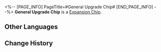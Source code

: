 <%-- [PAGE_INFO]
PageTitle=#General Upgrade Chip#
[END_PAGE_INFO] --%>
{{Item Infobox
|id          = 250233
|image       = Item General Upgrade Chip.png{{subst:void|<!--$UPLOAD:<<SpriteOutput/Quest/AetherDivide/AssembleSkill/Figures/IconAetherDivideAssembleSkill01.png>-<Item General Upgrade Chip.png>-<Item Icons>>-->}}
|type        = Expansion Chip
|invCategory = 
|rarity      = 3
|effect      = 
|description = Increases ATK and Max HP.
}}
{{Description|A game item in Aetherium Wars. Aether Spirits will gain a special enhanced ability after equipping it.}}
'''General Upgrade Chip''' is a [[Expansion Chip]].

==Other Languages==
{{Other Languages
|en   = General Upgrade Chip
|zhs  = 泛用升级芯片
|zht  = 泛用升級晶片
|ja   = チップ「汎用性向上」
|ko   = 범용 업그레이드 칩
|es   = Chip de mejora general
|fr   = Puce de mise à jour générale
|ru   = Чип общего обновления
|th   = ชิปอัปเกรดทั่วไป
|vi   = Chip Nâng Cấp Chung
|de   = Chip: Allgemeines Upgrade
|id   = General Upgrade Chip
|pt   = Chip de Melhoria Geral
}}

==Change History==
{{Change History|1.4}}
